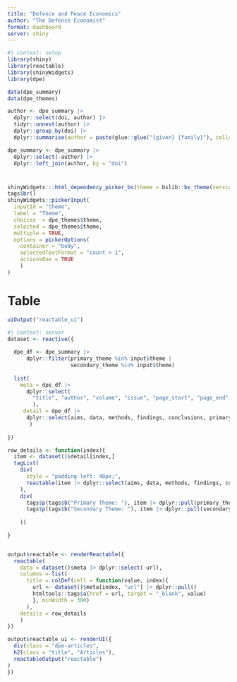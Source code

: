 ```yaml
---
title: "Defence and Peace Economics"
author: "The Defence Economist"
format: dashboard
server: shiny
---
```


```r
#| context: setup
library(shiny)
library(reactable)
library(shinyWidgets)
library(dpe)

data(dpe_summary)
data(dpe_themes)

author <- dpe_summary |>
  dplyr::select(doi, author) |>
  tidyr::unnest(author) |>
  dplyr::group_by(doi) |>
  dplyr::summarise(author = paste(glue::glue("{given} {family}"), collapse = ", "))

dpe_summary <- dpe_summary |>
  dplyr::select(-author) |>
  dplyr::left_join(author, by = "doi")
```


#  {.sidebar}

```r
shinyWidgets:::html_dependency_picker_bs(theme = bslib::bs_theme(version = 5))
tags$br()
shinyWidgets::pickerInput(
  inputId = "theme",
  label = "Theme",
  choices  = dpe_themes$theme,
  selected = dpe_themes$theme,
  multiple = TRUE,
  options = pickerOptions(
    container = "body", 
    selectedTextFormat = "count > 1",
    actionsBox = TRUE
    )
)

```

# Table

```r
uiOutput("reactable_ui")
```

```r
#| context: server
dataset <- reactive({
  
  dpe_df <- dpe_summary |>
      dplyr::filter(primary_theme %in% input$theme |
                    secondary_theme %in% input$theme)
  
  list(
    meta = dpe_df |>
      dplyr::select(
        "title", "author", "volume", "issue", "page_start", "page_end", "url"
        ),
     detail = dpe_df |>
      dplyr::select(aims, data, methods, findings, conclusions, primary_theme, secondary_theme, keywords, jel)
       )
 
})

row_details <- function(index){
  item <- dataset()$detail[index,]
  tagList(
    div(
      style = "padding-left: 40px;",
      reactable(item |> dplyr::select(aims, data, methods, findings, conclusions))
    ),
    div(
      tags$p(tags$b("Primary Theme: "), item |> dplyr::pull(primary_theme)),
      tags$p(tags$b("Secondary Theme: "), item |> dplyr::pull(secondary_theme))
      
    ))
  
}


output$reactable <- renderReactable({
  reactable(
    data = dataset()$meta |> dplyr::select(-url), 
    columns = list(
      title = colDef(cell = function(value, index){
        url <- dataset()$meta[index, "url"] |> dplyr::pull()
        htmltools::tags$a(href = url, target = "_blank", value)
        }, minWidth = 300)
      ),
    details = row_details
    )
})

output$reactable_ui <- renderUI({
  div(class = "dpe-articles",
  h2(class = "title", "Articles"),
  reactableOutput("reactable")
)
})

```